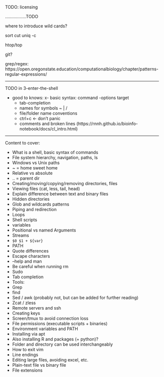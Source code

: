 
TODO: licensing

.................TODO

where to introduce wild cards?


sort 
cut
uniq -c

htop/top

git?

grep/regex: https://open.oregonstate.education/computationalbiology/chapter/patterns-regular-expressions/

---



TODO in 3-enter-the-shell 

- good to knows:
  x- basic syntax: command -options target
  - tab-completion
  - names for symbols ~ | / \
  - file/folder name conventions
  - ctrl+c <- don't panic
  - comments and broken lines (https://rnnh.github.io/bioinfo-notebook/docs/cl_intro.html)


---

Content to cover:

-   What is a shell, basic syntax of commands
-   File system hierarchy, navigation, paths, ls
-   Windows vs Unix paths
-   \~ = home sweet home
-   Relative vs absolute
-   .. = parent dir
-   Creating/moving/copying/removing directories, files
-   Viewing files (cat, less, tail, head)
-   Explain difference between text and binary files
-   Hidden directories
-   Glob and wildcards patterns
-   Piping and redirection
-   Loops
-   Shell scripts
-   variables
-   Positional vs named Arguments
-   Streams
-   `$0 $1 + ${var}`
-   PATH
-   Quote differences
-   Escape characters
-   --help and man
-   Be careful when running rm
-   Sudo
-   Tab completion
-   Tools:
-   Grep
-   find
-   Sed / awk (probably not, but can be added for further reading)
-   Zcat / zless
-   Remote servers and ssh
-   Creating keys
-   Screen/tmux to avoid connection loss
-   File permissions (executable scripts + binaries)
-   Environment variables and PATH
-   Installing via apt
-   Also installing R and packages (+ python)?
-   Folder and directory can be used interchangeably
-   How to exit vim
-   Line endings
-   Editing large files, avoiding excel, etc.
-   Plain-text file vs binary file
-   File extensions
